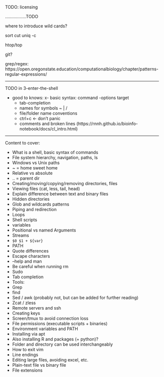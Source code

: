 
TODO: licensing

.................TODO

where to introduce wild cards?


sort 
cut
uniq -c

htop/top

git?

grep/regex: https://open.oregonstate.education/computationalbiology/chapter/patterns-regular-expressions/

---



TODO in 3-enter-the-shell 

- good to knows:
  x- basic syntax: command -options target
  - tab-completion
  - names for symbols ~ | / \
  - file/folder name conventions
  - ctrl+c <- don't panic
  - comments and broken lines (https://rnnh.github.io/bioinfo-notebook/docs/cl_intro.html)


---

Content to cover:

-   What is a shell, basic syntax of commands
-   File system hierarchy, navigation, paths, ls
-   Windows vs Unix paths
-   \~ = home sweet home
-   Relative vs absolute
-   .. = parent dir
-   Creating/moving/copying/removing directories, files
-   Viewing files (cat, less, tail, head)
-   Explain difference between text and binary files
-   Hidden directories
-   Glob and wildcards patterns
-   Piping and redirection
-   Loops
-   Shell scripts
-   variables
-   Positional vs named Arguments
-   Streams
-   `$0 $1 + ${var}`
-   PATH
-   Quote differences
-   Escape characters
-   --help and man
-   Be careful when running rm
-   Sudo
-   Tab completion
-   Tools:
-   Grep
-   find
-   Sed / awk (probably not, but can be added for further reading)
-   Zcat / zless
-   Remote servers and ssh
-   Creating keys
-   Screen/tmux to avoid connection loss
-   File permissions (executable scripts + binaries)
-   Environment variables and PATH
-   Installing via apt
-   Also installing R and packages (+ python)?
-   Folder and directory can be used interchangeably
-   How to exit vim
-   Line endings
-   Editing large files, avoiding excel, etc.
-   Plain-text file vs binary file
-   File extensions
